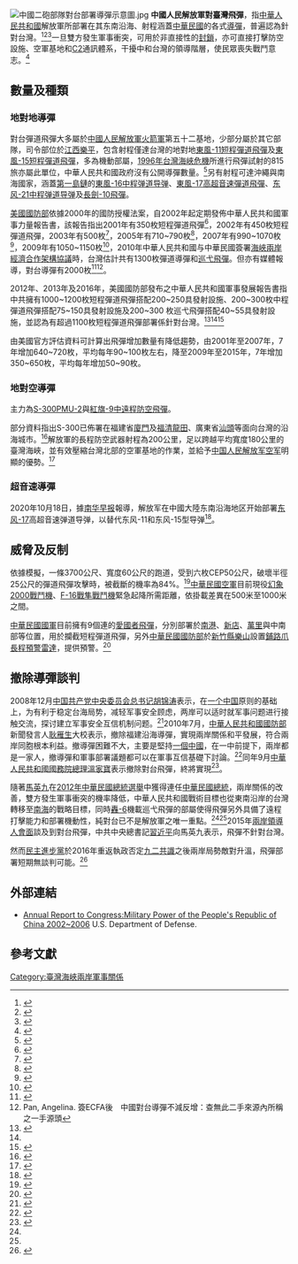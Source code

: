 [[File:中國二砲部隊對台部署導彈示意圖.jpg|thumb]]
'''中國人民解放軍對臺灣飛彈'''，指[[中華人民共和國|中華人民共和國]]解放軍所部署在其东南沿海、射程涵蓋[[中華民國|中華民國]]的各式[[導彈|導彈]]，普遍認為針對台灣。<ref>{{cite news |url=http://news.bbc.co.uk/2/shared/spl/hi/asia_pac/04/taiwan_flashpoint/html/introduction.stm |title=Taiwan Flashpoint |language=EN |work=BBC |publisher=[[BBC|BBC]] |date= |accessdate=2016-12-08 |deadurl=no |archiveurl=https://web.archive.org/web/20161218074522/http://news.bbc.co.uk/2/shared/spl/hi/asia_pac/04/taiwan_flashpoint/html/introduction.stm |archivedate=2016-12-18 }}</ref><ref>{{cite book |title=Congressional Record, V. 146, Pt. 15, October 6, 2000 to October 12 2000 |language=EN |publisher=[[美國國會|United States Congress]] |date=2000 |ISBN=0-16-074951-4 |pages=21861-21865 }}</ref><ref>{{cite book |title=China and Taiwan: Cross-strait Relations Under Chen Sui-bian |language=EN |publisher=Institute of South Asian Studies (ISAS) - [[新加坡大學|National University of Singapore]] |author=Sheng Lijun |date=2002 |ISBN=1-84277-318-6 |pages=96-98 }}</ref>一旦雙方發生軍事衝突，可用於非直接性的[[封鎖|封鎖]]，亦可直接打擊防空設施、空軍基地和[[C4ISR|C2]]通訊體系，干擾中和台灣的領導階層，使民眾喪失戰鬥意志。<ref name="US2013">{{cite book |title=Military and Security Developments Involving the People’s Republic of China |language=EN |publisher=[[美國國防部|U.S. Department of Defense]] |date=2013 |accessdate=2016-12-12 |url=http://archive.defense.gov/pubs/2013_China_Report_FINAL.pdf |deadurl=no |archiveurl=https://web.archive.org/web/20150906023618/http://archive.defense.gov/pubs/2013_China_Report_FINAL.pdf |archivedate=2015-09-06 }}</ref>

==數量及種類==
===地對地導彈===
對台彈道飛彈大多屬於[[中國人民解放軍火箭軍|中國人民解放軍火箭軍]]第五十二基地，少部分屬於其它部隊，司令部位於[[江西|江西]][[樂平|樂平]]，包含射程僅達台灣的地對地[[東風-11短程彈道飛彈|東風-11短程彈道飛彈]]及[[東風-15短程彈道飛彈|東風-15短程彈道飛彈]]，多為機動部屬，[[台灣海峽飛彈危機|1996年台灣海峽危機]]所進行飛彈試射的815旅亦屬此單位，中華人民共和國政府沒有公開導彈數量。<ref>{{cite book|last=李|first1=明正|last2=鄭|first2=欽模|last3=葉|first3=怡君|url=https://books.google.com.vn/books?id=RwuOv2JPlxoC&dq=%E4%BA%8C%E7%A0%B2+80302+%E5%96%AE%E4%BD%8D&hl=zh-TW&source=gbs_navlinks_s|title=國際關係|publisher=五南圖書出版股份有限公司|year=2006|page=272|accessdate=2016-11-12|deadurl=no|archiveurl=https://web.archive.org/web/20161112143840/https://books.google.com.vn/books?id=RwuOv2JPlxoC&dq=%E4%BA%8C%E7%A0%B2+80302+%E5%96%AE%E4%BD%8D&hl=zh-TW&source=gbs_navlinks_s|archivedate=2016-11-12}}</ref>另有射程可達沖繩與南海國家，涵蓋[[第一島鏈|第一島鏈]]的[[東風-16中程弹道导弹|東風-16中程弹道导弹]]、[[東風-17高超音速彈道飛彈|東風-17高超音速彈道飛彈]]、[[东风-21中程弹道导弹|东风-21中程弹道导弹]]及[[長劍-10飛彈|長劍-10飛彈]]。

[[美國國防部|美國國防部]]依據2000年的國防授權法案，自2002年起定期發佈中華人民共和國軍事力量報告書，該報告指出2001年有350枚短程彈道飛彈<ref name="US2002">{{cite book |title=Military Power of the People's Republic of China 2002 |publisher=Office of the Secretary of Defense |date=2002}}</ref>，2002年有450枚短程彈道飛彈，2003年有500枚<ref name="US2004">{{cite book |url=http://www.dod.gov/pubs/d20040528PRC.pdf |format=PDF |title=Military Power of the People's Republic of China 2004 |publisher=Office of the Secretary of Defense |date=2004 |accessdate=2016-12-13 |deadurl=yes |archiveurl=https://web.archive.org/web/20161220235707/http://www.dod.gov/pubs/d20040528PRC.pdf |archivedate=2016-12-20 }}</ref>，2005年有710~790枚<ref name="US2006">{{cite book |url=https://fas.org/nuke/guide/china/dod-2006.pdf |format=PDF |title=Military Power of the People's Republic of China 2006 |publisher=Office of the Secretary of Defense |date=2006 |accessdate=2016-12-13 |deadurl=no |archiveurl=https://web.archive.org/web/20171212040414/https://fas.org/nuke/guide/china/dod-2006.pdf |archivedate=2017-12-12 }}</ref>，2007年有990~1070枚<ref name="US2008">{{cite book |url=https://fas.org/nuke/guide/china/dod-2008.pdf |format=PDF |title=Military Power of the People's Republic of China 2008 |publisher=Office of the Secretary of Defense |date=2008 |accessdate=2016-12-13 |deadurl=no |archiveurl=https://web.archive.org/web/20160707123431/http://fas.org/nuke/guide/china/dod-2008.pdf |archivedate=2016-07-07 }}</ref>，2009年有1050~1150枚<ref name="US2010">{{cite book |url=http://www.defense.gov/Portals/1/Documents/pubs/2010_CMPR_Final.pdf |title=Military Power of the People's Republic of China 2010 |publisher=Office of the Secretary of Defense |date=2010 |accessdate=2016-12-13 |deadurl=no |archiveurl=https://web.archive.org/web/20161221105950/http://www.defense.gov/Portals/1/Documents/pubs/2010_CMPR_Final.pdf |archivedate=2016-12-21 }}</ref>，2010年中華人民共和國与中華民國簽署[[海峽兩岸經濟合作架構協議|海峽兩岸經濟合作架構協議]]時，台灣估計共有1300枚彈道導彈和[[巡弋飛彈|巡弋飛彈]]。但亦有媒體報導，對台導彈有2000枚<ref>{{cite news |last=Pan |first=Angelina |url=http://www.etaiwannews.com/etn/news_content.php?id=1323482&lang=tc_news |title=簽ECFA後　中國對台導彈不減反增 |language=中文 |work=台灣英文新聞 |publisher=台灣英文新聞 |date=2010-07-21 |deadurl=yes |archivedate=2016-03-05 |archiveurl=https://web.archive.org/web/20160305022132/http://www.etaiwannews.com/etn/news_content.php?id=1323482&lang=tc_news |accessdate=2016-11-12 }}</ref><ref>Pan, Angelina. 簽ECFA後　中國對台導彈不減反增：查無此二手來源內所稱之一手源頭{{FACT}}</ref>。

2012年、2013年及2016年，美國國防部發布之中華人民共和國軍事發展報告書指中共擁有1000~1200枚短程彈道飛彈搭配200~250具發射設施、200~300枚中程彈道飛彈搭配75~150具發射設施及200~300 枚巡弋飛彈搭配40~55具發射設施，並認為有超過1100枚短程彈道飛彈部署係針對台灣。<ref name="US2012">{{cite book |url=http://www.defense.gov/Portals/1/Documents/pubs/2012_CMPR_Final.pdf |format=PDF |title=Military and Security Developments Involving the People’s Republic of China 2012 |publisher=Office of the Secretary of Defense |date=2012 |accessdate=2016-12-12 |deadurl=no |archiveurl=https://web.archive.org/web/20161221110156/http://www.defense.gov/Portals/1/Documents/pubs/2012_CMPR_Final.pdf |archivedate=2016-12-21 }}</ref><ref name="US2013"/><ref name="US2016">{{cite book |url=http://www.defense.gov/Portals/1/Documents/pubs/2016%20China%20Military%20Power%20Report.pdf |format=PDF |title=Military and Security Developments Involving the People’s Republic of China 2016 |publisher=Office of the Secretary of Defense |date=2016-04-26 |accessdate=2016-11-12 |deadurl=no |archiveurl=https://web.archive.org/web/20161104135047/http://www.defense.gov/Portals/1/Documents/pubs/2016%20China%20Military%20Power%20Report.pdf |archivedate=2016-11-04 }}</ref>

由美國官方評估資料可計算出飛彈增加數量有降低趨勢，由2001年至2007年，7年增加640~720枚，平均每年90~100枚左右，降至2009年至2015年，7年增加350~650枚，平均每年增加50~90枚。

===地對空導彈===
主力為[[S-300飛彈|S-300PMU-2]]與[[紅旗-9中遠程防空飛彈|紅旗-9中遠程防空飛彈]]。

部分資料指出S-300已佈署在福建省[[廈門|廈門]]及[[龍田鎮_(福清市)|福清龍田]]、廣東省[[汕頭|汕頭]]等面向台灣的沿海城市。<ref>{{cite web |url=https://fas.org/nuke/guide/china/facility/gaoqi.htm |title=Gaoqi International Airport |language=EN |publisher=[[美國科學家聯盟|FAS]] |date=2000-05-12 |accessdate=2016-12-12 |deadurl=no |archiveurl=https://web.archive.org/web/20161221011800/https://fas.org/nuke/guide/china/facility/gaoqi.htm |archivedate=2016-12-21 }}</ref>解放軍的長程防空武器射程為200公里，足以跨越平均寬度180公里的臺灣海峽，並有效壓縮台灣北部的空軍基地的作業，並給予[[中国人民解放军空军|中国人民解放军空军]]明顯的優勢。<ref>{{cite book |title=China 2020: The Next Decade for the People’s Republic of China |language=EN |publisher=Elsevier |author=Kerry Brown |date=2011 |ISBN=9781780632780 |pages=89 }}</ref>

=== 超音速導彈 ===
2020年10月18日，據[[南华早报|南华早报]]報導，解放军在中國大陸东南沿海地区开始部署[[东风-17|东风-17]]高超音速弹道导弹，以替代东风-11和东风-15型导弹<ref>{{Cite web |url=https://www.voachinese.com/a/chinese-military-beefs-up-coastal-forces-as-it-prepares-for-possible-invason-of-taiwan-20201018-/5626121.html |title=中共加速犯台军事准备 在东南沿海部署新款高超音速导弹 |accessdate=2020-10-19 |archive-date=2020-11-21 |archive-url=https://web.archive.org/web/20201121031852/https://www.voachinese.com/a/chinese-military-beefs-up-coastal-forces-as-it-prepares-for-possible-invason-of-taiwan-20201018-/5626121.html |dead-url=no }}</ref>。

==威脅及反制==
依據模擬，一條3700公尺、寬度60公尺的跑道，受到六枚CEP50公尺，破壞半徑25公尺的彈道飛彈攻擊時，被截斷的機率為84%。<ref>{{cite journal |title=彈道飛彈攻擊機場跑道損害評估模式建立之研究 |journal=兵器系統工程研究所 |year=2008 |last=張 |first=清富 |accessdate=2016-11-12 }}</ref>[[中華民國空軍|中華民國空軍]]目前現役[[幻象2000戰鬥機|幻象2000戰鬥機]]、[[F-16戰隼戰鬥機|F-16戰隼戰鬥機]]緊急起降所需距離，依掛載差異在500米至1000米之間。

[[中華民國國軍|中華民國國軍]]目前擁有9個連的[[愛國者飛彈|愛國者飛彈]]，分別部署於[[南港區|南港]]、[[新店區|新店]]、[[萬里區|萬里]]與中南部等位置，用於攔截短程彈道飛彈，另外[[中華民國國防部|中華民國國防部]]於[[新竹縣|新竹縣]][[鹿場大山|樂山]]設置[[鋪路爪長程預警雷達|鋪路爪長程預警雷達]]，提供預警。<ref>{{cite news |url=http://www.defenseindustrydaily.com/taiwans-unstalled-force-modernization-04250/ |title=Taiwan’s Force Modernization: The American Side |language=EN |work=Defense Industry Daily, LLC |publisher=Defense Industry Daily, LLC |date=2016-09-02 |accessdate=2016-12-08 |deadurl=no |archiveurl=https://web.archive.org/web/20161120075717/http://www.defenseindustrydaily.com/taiwans-unstalled-force-modernization-04250/ |archivedate=2016-11-20 }}</ref>

==撤除導彈談判==
2008年12月[[中国共产党中央委员会总书记|中国共产党中央委员会总书记]][[胡锦涛|胡锦涛]]表示，在[[一个中国|一个中国]]原则的基础上，为有利于稳定台海局势，减轻军事安全顾虑，两岸可以适时就军事问题进行接触交流，探讨建立军事安全互信机制问题。<ref>{{cite news |url=http://www.gwytb.gov.cn/zt/hu/201101/t20110125_1732427.htm |title=纪念《告台湾同胞书》30周年 胡锦涛发表重要讲话 |language=中文 |publisher=[[中華人民共和國国务院|中華人民共和國国务院]] |date=2008-12-31 |accessdate=2016-12-14 |deadurl=no |archiveurl=https://web.archive.org/web/20161220164312/http://www.gwytb.gov.cn/zt/hu/201101/t20110125_1732427.htm |archivedate=2016-12-20 }}</ref>2010年7月，[[中華人民共和國國防部|中華人民共和國國防部]]新聞發言人[[耿雁生|耿雁生]]大校表示，撤除福建沿海導彈，實現兩岸關係和平發展，符合兩岸同胞根本利益。撤導彈困難不大，主要是堅持[[一個中國|一個中國]]，在一中前提下，兩岸都是一家人，撤導彈和軍事部署議題都可以在軍事互信基礎下討論。<ref>{{cite news |url=http://www.bbc.com/zhongwen/trad/china/2010/07/100730_china_taiwan_military.shtml |title=一中原則下兩岸軍事互信「可談」 |language=中文 |work=BBC |publisher=BBC |date=2010-07-30 |accessdate=2016-11-12 |deadurl=no |archiveurl=https://web.archive.org/web/20161112091822/http://www.bbc.com/zhongwen/trad/china/2010/07/100730_china_taiwan_military.shtml |archivedate=2016-11-12 }}</ref>同年9月[[中華人民共和國國務院總理|中華人民共和國國務院總理]][[溫家寶|溫家寶]]表示撤除對台飛彈，終將實現<ref>{{cite news |url=http://www.president.gov.tw/Default.aspx?tabid=131&itemid=22383 |title=本府肯定中國領導人溫家寶「撤除對台飛彈，終將實現」的談話 |language=中文 |publisher=[[中華民國總統府|中華民國總統府]] |date=2010-09-24 |accessdate=2016-11-13 |deadurl=no |archiveurl=https://web.archive.org/web/20170813182344/http://www.president.gov.tw/Default.aspx?tabid=131&itemid=22383 |archivedate=2017-08-13 }}</ref>。

隨著[[馬英九|馬英九]]在[[2012年中華民國總統選舉|2012年中華民國總統選舉]]中獲得連任[[中華民國總統|中華民國總統]]，兩岸關係的改善，雙方發生軍事衝突的機率降低，中華人民共和國戰術目標也從東南沿岸的台灣轉移至[[南海爭議|南海]]的戰略目標，同時[[轟-6|轟-6]]機載巡弋飛彈的部屬使得飛彈另外具備了遠程打擊能力和部署機動性，純對台已不是解放軍之唯一重點。<ref name="US2013"/><ref name="US2016"/>2015年[[兩岸領導人會面|兩岸領導人會面]]談及到對台飛彈，中共中央總書記[[習近平|習近平]]向馬英九表示，飛彈不針對台灣。

然而[[民主進步黨|民主進步黨]]於2016年重返執政否定[[九二共識|九二共識]]之後兩岸局勢敵對升溫，飛彈部署短期無談判可能。<ref>{{Cite web |url=https://www.youtube.com/watch?v=H8d_EZML7nI |title=央視官方頻道-兩岸軍事博弈加劇 |accessdate=2017-07-12 |archive-date=2018-01-09 |archive-url=https://web.archive.org/web/20180109122026/https://www.youtube.com/watch?v=H8d_EZML7nI |dead-url=no }}</ref>

==外部連結==
*[https://web.archive.org/web/20060528203943/http://www.dod.mil/pubs/china.html Annual Report to Congress:Military Power of the People's Republic of China 2002~2006] U.S. Department of Defense.

==參考文獻==
{{reflist}}
{{台灣海峽兩岸主題}}
[[Category:臺灣海峽兩岸軍事關係|Category:臺灣海峽兩岸軍事關係]]